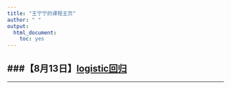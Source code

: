 ```yaml
---
title: "王宁宁的课程主页"
author: " "
output: 
  html_document: 
    toc: yes
---
```



###【8月13日】[logistic回归](doc/logistic/logistics-回归.html)
------------------------------------------------------------------------

------------------------------------------------------------------------
